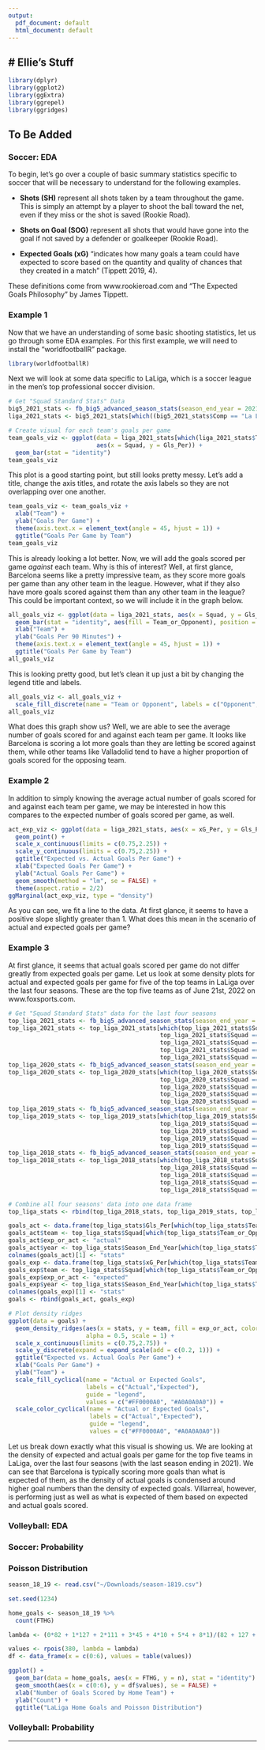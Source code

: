 ```yaml
---
output:
  pdf_document: default
  html_document: default
---
```


## \# Ellie's Stuff

```r
library(dplyr)
library(ggplot2)
library(ggExtra)
library(ggrepel)
library(ggridges)
```

## To Be Added

### Soccer: EDA

To begin, let's go over a couple of basic summary statistics specific to soccer that will be necessary to understand for the following examples.

-   **Shots (SH)** represent all shots taken by a team throughout the game. This is simply an attempt by a player to shoot the ball toward the net, even if they miss or the shot is saved (Rookie Road).

-   **Shots on Goal (SOG)** represent all shots that would have gone into the goal if not saved by a defender or goalkeeper (Rookie Road).

-   **Expected Goals (xG)** "indicates how many goals a team could have expected to score based on the quantity and quality of chances that they created in a match" (Tippett 2019, 4).

These definitions come from www.rookieroad.com and "The Expected Goals Philosophy" by James Tippett.

### Example 1 {.unnumbered}

Now that we have an understanding of some basic shooting statistics, let us go through some EDA examples. For this first example, we will need to install the "worldfootballR" package.

```r
library(worldfootballR)
```

Next we will look at some data specific to LaLiga, which is a soccer league in the men's top professional soccer division.

```r
# Get "Squad Standard Stats" Data
big5_2021_stats <- fb_big5_advanced_season_stats(season_end_year = 2021, stat_type = "standard", team_or_player = "team")
liga_2021_stats <- big5_2021_stats[which((big5_2021_stats$Comp == "La Liga")),]
```

```r
# Create visual for each team's goals per game
team_goals_viz <- ggplot(data = liga_2021_stats[which(liga_2021_stats$Team_or_Opponent == "team"),], 
                         aes(x = Squad, y = Gls_Per)) +
  geom_bar(stat = "identity")
team_goals_viz
```

This plot is a good starting point, but still looks pretty messy. Let's add a title, change the axis titles, and rotate the axis labels so they are not overlapping over one another.

```r
team_goals_viz <- team_goals_viz +
  xlab("Team") +
  ylab("Goals Per Game") +
  theme(axis.text.x = element_text(angle = 45, hjust = 1)) +
  ggtitle("Goals Per Game by Team")
team_goals_viz
```

This is already looking a lot better. Now, we will add the goals scored per game *against* each team. Why is this of interest? Well, at first glance, Barcelona seems like a pretty impressive team, as they score more goals per game than any other team in the league. However, what if they also have more goals scored against them than any other team in the league? This could be important context, so we will include it in the graph below.

```r
all_goals_viz <- ggplot(data = liga_2021_stats, aes(x = Squad, y = Gls_Per)) +
  geom_bar(stat = "identity", aes(fill = Team_or_Opponent), position = "stack") +
  xlab("Team") +
  ylab("Goals Per 90 Minutes") +
  theme(axis.text.x = element_text(angle = 45, hjust = 1)) +
  ggtitle("Goals Per Game by Team")
all_goals_viz
```

This is looking pretty good, but let's clean it up just a bit by changing the legend title and labels.

```r
all_goals_viz <- all_goals_viz +
  scale_fill_discrete(name = "Team or Opponent", labels = c("Opponent","Team"))
all_goals_viz
```

What does this graph show us? Well, we are able to see the average number of goals scored for and against each team per game. It looks like Barcelona is scoring a lot more goals than they are letting be scored against them, while other teams like Valladolid tend to have a higher proportion of goals scored for the opposing team.

### Example 2 {.unnumbered}

In addition to simply knowing the average actual number of goals scored for and against each team per game, we may be interested in how this compares to the expected number of goals scored per game, as well.

```r
act_exp_viz <- ggplot(data = liga_2021_stats, aes(x = xG_Per, y = Gls_Per, label = Squad)) +
  geom_point() +
  scale_x_continuous(limits = c(0.75,2.25)) +
  scale_y_continuous(limits = c(0.75,2.25)) +
  ggtitle("Expected vs. Actual Goals Per Game") +
  xlab("Expected Goals Per Game") +
  ylab("Actual Goals Per Game") +
  geom_smooth(method = "lm", se = FALSE) +
  theme(aspect.ratio = 2/2)
ggMarginal(act_exp_viz, type = "density")

```

As you can see, we fit a line to the data. At first glance, it seems to have a positive slope slightly greater than 1. What does this mean in the scenario of actual and expected goals per game?

### Example 3 {.unnumbered}

At first glance, it seems that actual goals scored per game do not differ greatly from expected goals per game. Let us look at some density plots for actual and expected goals per game for five of the top teams in LaLiga over the last four seasons. These are the top five teams as of June 21st, 2022 on www.foxsports.com.

```r
# Get "Squad Standard Stats" data for the last four seasons
top_liga_2021_stats <- fb_big5_advanced_season_stats(season_end_year = 2021, stat_type = "standard", team_or_player = "team")
top_liga_2021_stats <- top_liga_2021_stats[which(top_liga_2021_stats$Squad == "Real Madrid"|
                                           top_liga_2021_stats$Squad == "Villarreal"|
                                           top_liga_2021_stats$Squad == "Barcelona"|
                                           top_liga_2021_stats$Squad == "Levante"|
                                           top_liga_2021_stats$Squad == "Betis"),]
top_liga_2020_stats <- fb_big5_advanced_season_stats(season_end_year = 2020, stat_type = "standard", team_or_player = "team")
top_liga_2020_stats <- top_liga_2020_stats[which(top_liga_2020_stats$Squad == "Real Madrid"|
                                           top_liga_2020_stats$Squad == "Villarreal"|
                                           top_liga_2020_stats$Squad == "Barcelona"|
                                           top_liga_2020_stats$Squad == "Levante"|
                                           top_liga_2020_stats$Squad == "Betis"),]
top_liga_2019_stats <- fb_big5_advanced_season_stats(season_end_year = 2019, stat_type = "standard", team_or_player = "team")
top_liga_2019_stats <- top_liga_2019_stats[which(top_liga_2019_stats$Squad == "Real Madrid"|
                                           top_liga_2019_stats$Squad == "Villarreal"|
                                           top_liga_2019_stats$Squad == "Barcelona"|
                                           top_liga_2019_stats$Squad == "Levante"|
                                           top_liga_2019_stats$Squad == "Betis"),]
top_liga_2018_stats <- fb_big5_advanced_season_stats(season_end_year = 2018, stat_type = "standard", team_or_player = "team")
top_liga_2018_stats <- top_liga_2018_stats[which(top_liga_2018_stats$Squad == "Real Madrid"|
                                           top_liga_2018_stats$Squad == "Villarreal"|
                                           top_liga_2018_stats$Squad == "Barcelona"|
                                           top_liga_2018_stats$Squad == "Levante"|
                                           top_liga_2018_stats$Squad == "Betis"),]

# Combine all four seasons' data into one data frame
top_liga_stats <- rbind(top_liga_2018_stats, top_liga_2019_stats, top_liga_2020_stats, top_liga_2021_stats)

goals_act <- data.frame(top_liga_stats$Gls_Per[which(top_liga_stats$Team_or_Opponent == "team")])
goals_act$team <- top_liga_stats$Squad[which(top_liga_stats$Team_or_Opponent == "team")]
goals_act$exp_or_act <- "actual"
goals_act$year <- top_liga_stats$Season_End_Year[which(top_liga_stats$Team_or_Opponent == "team")]
colnames(goals_act)[1] <- "stats"
goals_exp <- data.frame(top_liga_stats$xG_Per[which(top_liga_stats$Team_or_Opponent == "team")])
goals_exp$team <- top_liga_stats$Squad[which(top_liga_stats$Team_or_Opponent == "team")]
goals_exp$exp_or_act <- "expected"
goals_exp$year <- top_liga_stats$Season_End_Year[which(top_liga_stats$Team_or_Opponent == "team")]
colnames(goals_exp)[1] <- "stats"
goals <- rbind(goals_act, goals_exp)

# Plot density ridges
ggplot(data = goals) +
  geom_density_ridges(aes(x = stats, y = team, fill = exp_or_act, color = exp_or_act),
                      alpha = 0.5, scale = 1) +
  scale_x_continuous(limits = c(0.75,2.75)) +
  scale_y_discrete(expand = expand_scale(add = c(0.2, 1))) +
  ggtitle("Expected vs. Actual Goals Per Game") +
  xlab("Goals Per Game") +
  ylab("Team") +
  scale_fill_cyclical(name = "Actual or Expected Goals",
                      labels = c("Actual","Expected"),
                      guide = "legend",
                      values = c("#FF0000A0", "#A0A0A0A0")) +
  scale_color_cyclical(name = "Actual or Expected Goals",
                       labels = c("Actual","Expected"),
                       guide = "legend",
                       values = c("#FF0000A0", "#A0A0A0A0"))
```

Let us break down exactly what this visual is showing us. We are looking at the density of expected and actual goals per game for the top five teams in LaLiga, over the last four seasons (with the last season ending in 2021). We can see that Barcelona is typically scoring more goals than what is expected of them, as the density of actual goals is condensed around higher goal numbers than the density of expected goals. Villarreal, however, is performing just as well as what is expected of them based on expected and actual goals scored.

<!-- I added the above stuff to the EDA chapter, AN 6/22-->

### Volleyball: EDA

### Soccer: Probability

### Poisson Distribution {-}

```r
season_18_19 <- read.csv("~/Downloads/season-1819.csv")
```

```r
set.seed(1234)

home_goals <- season_18_19 %>%
  count(FTHG)

lambda <- (0*82 + 1*127 + 2*111 + 3*45 + 4*10 + 5*4 + 8*1)/(82 + 127 + 111 + 45 + 10 + 4 + 1)

values <- rpois(380, lambda = lambda)
df <- data_frame(x = c(0:6), values = table(values)) 

ggplot() +
  geom_bar(data = home_goals, aes(x = FTHG, y = n), stat = "identity") +
  geom_smooth(aes(x = c(0:6), y = df$values), se = FALSE) +
  xlab("Number of Goals Scored by Home Team") +
  ylab("Count") +
  ggtitle("LaLiga Home Goals and Poisson Distribution")

```

### Volleyball: Probability

------------------------------------------------------------------------
